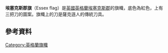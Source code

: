 {{Infobox flag
| Name = Essex
| Article = 
| Type = 
| Image = Flag of Essex.svg
| Nickname = 
| Morenicks = 
| Use = 
| Symbol = 
| Proportion = 3:5
| Adoption = 
| Design = 
| Designer = 
}}
'''埃塞克斯郡旗'''（Essex flag）是[[英國|英國]][[英格蘭|英格蘭]][[埃塞克斯郡|埃塞克斯郡]]的旗幟，底色為紅色，上有三把刀的圖案。旗幟上的刀是薩克遜人的傳統刀具。

==參考資料==
{{reflist}}

[[Category:英格蘭旗幟|Category:英格蘭旗幟]]